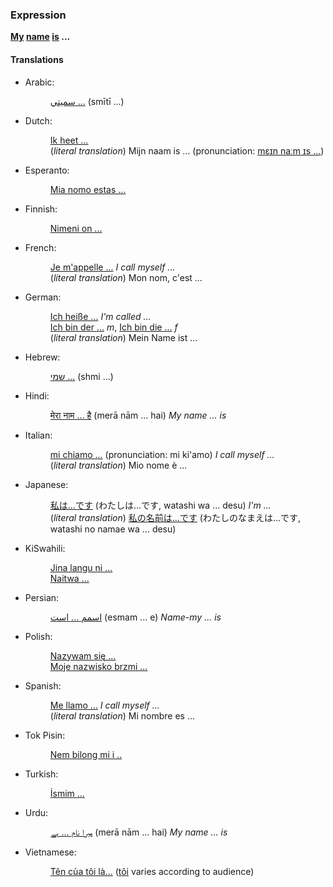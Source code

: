 ===Expression===
'''[[my|My]] [[name]] [[is]] ...'''

====Translations====
*Arabic:
*:[[سميتي ...]] (smītī ...)
*Dutch:
*:[[Ik heet ...]]
*:(''literal translation'') Mijn naam is ... (pronunciation: [[media:Mijn_naam_is.ogg|mɛɪn naːm ɪs ...]])
*Esperanto:
*:[[Mia nomo estas ...]]
*Finnish:
*:[[Nimeni on ...]]
*French: 
*:[[Je m'appelle ...]] ''I call myself ...''
*:(''literal translation'') Mon nom, c'est ...
*German: 
*:[[Ich heiße ...]] ''I'm called ...''
*:[[Ich bin der ...]] ''m'', [[Ich bin die ...]] ''f''
*:(''literal translation'') Mein Name ist ...
*Hebrew:
*:[[שמי ...]] (shmi ...)
*Hindi:
*:[[मेरा नाम ... है]] (merā nām ... hai) ''My name ... is''
*Italian:
*:[[mi chiamo ...]] (pronunciation: mi ki'amo) ''I call myself ...''
*:(''literal translation'') Mio nome è ...
*Japanese:
*:[[私は...です]] (わたしは...です, watashi wa ... desu) ''I'm ...''
*:(''literal translation'') [[私の名前は...です]] (わたしのなまえは...です, watashi no namae wa ... desu)
*KiSwahili:
*:[[Jina langu ni ...]]
*:[[Naitwa ...]]
*Persian:
*:[[اسمم ... است]] (esmam ... e) ''Name-my ... is''
*Polish:
*:[[Nazywam się ...]]
*:[[Moje nazwisko brzmi ...]]
*Spanish:
*:[[Me llamo ...]] ''I call myself ...''
*:(''literal translation'') Mi nombre es ...
*Tok Pisin:
*:[[Nem bilong mi i ..]]
*Turkish:
*:[[İsmim ...]]
*Urdu:
*:[[ميرا نام ... ہے]] (merā nām ... hai) ''My name ... is''
*Vietnamese:
*:[[Tên của tôi là...]] ([[tôi]] varies according to audience)